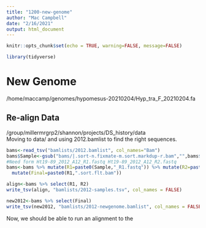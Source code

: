 ```yaml
---
title: "1200-new-genome"
author: "Mac Campbell"
date: "2/16/2021"
output: html_document
---
```


```r
knitr::opts_chunk$set(echo = TRUE, warning=FALSE, message=FALSE)
```

```r
library(tidyverse)
```

# New Genome
/home/maccamp/genomes/hypomesus-20210204/Hyp_tra_F_20210204.fa    

## Re-align Data
/group/millermrgrp2/shannon/projects/DS_history/data     
Moving to data/ and using 2012.bamlist to find the right sequences.

```r
bams<-read_tsv("bamlists/2012.bamlist", col_names="Bam")
bams$Sample<-gsub("bams/|.sort-n.fixmate-m.sort.markdup-r.bam","",bams$Bam)
#Need form Ht19-89_2012_A12_R1.fastq Ht19-89_2012_A12_R2.fastq
bams<-bams %>% mutate(R1=paste0(Sample,"_R1.fastq")) %>% mutate(R2=paste0(Sample,"_R2.fastq")) %>% 
  mutate(Final=paste0(R1,".sort.flt.bam"))

align<-bams %>% select(R1, R2)
write_tsv(align, "bamlists/2012-samples.tsv", col_names = FALSE)

new2012<-bams %>% select(Final)
write_tsv(new2012, "bamlists/2012-newgenome.bamlist", col_names = FALSE)

```

Now, we should be able to run an alignment to the 